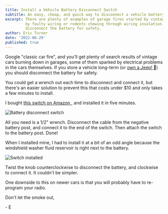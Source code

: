 ```yaml
---
title: Install a Vehicle Battery Disconnect Switch
subtitle: An easy, cheap, and quick way to disconnect a vehicle battery for long-term storage
excerpt: There are plenty of examples of garage fires started by vintage cars. Whether it's caused
         by faulty wiring or rodents chewing through wiring insulation, if you have a vehicle in long-term storage you should
         disconnect the battery for safety.
author: Eric Turner
date: '2022-06-29'
published: true
---
```



Google "classic car fire", and you'll get plenty of search results of vintage cars burning
down in garages, some of them sparked by electrical problems in the cars themselves. If
you store a vehicle long-term (or <a href="https://www.youtube.com/watch?v=afpnkCOsMFU" target="_blank" rel="noopener noreferrer">own a Jeep! <ExternalLinkIcon className="inline h-4 w-4 align-text-top" /></a> 🤣)
you should disconnect the battery for safety.

You could get a wrench out each time to disconnect and connect it, but there's an
easier solution to prevent this that costs under $10 and only takes a few minutes to install.

I bought [this switch on Amazon <ExternalLinkIcon className="inline h-4 w-4 align-text-top" />](https://amzn.to/3AuOi9J), and installed it in five minutes.

![Battery disconnect switch](https://i.imgur.com/n5E3P2y.jpg)

All you need is a 1/2" wrench. Disconnect the cable from the negative battery post,
and connect it to the end of the switch. Then attach the switch to the battery post. Done!

When I installed mine, I had to install it at a bit of an odd angle because the windshield
washer fluid reservoir is right next to the battery.

![Switch installed](https://i.imgur.com/GS8glvs.jpg)

Twist the knob counterclockwise to disconnect the battery, and clockwise to connect it. It couldn't be simpler.

One downside to this on newer cars is that you will probably have to re-program your radio.

Don't let the smoke out,

\- E